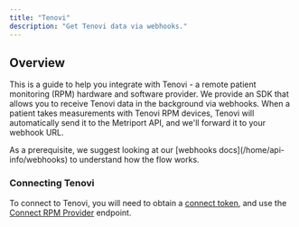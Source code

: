 ```yaml
---
title: "Tenovi"
description: "Get Tenovi data via webhooks."
---
```


## Overview

This is a guide to help you integrate with Tenovi - a remote patient monitoring (RPM) hardware and software provider.
We provide an SDK that allows you to receive Tenovi data in the background via webhooks. When a patient takes measurements with Tenovi RPM devices,
Tenovi will automatically send it to the Metriport API, and we'll forward it to your webhook URL.

<Tip>
  As a prerequisite, we suggest looking at our [webhooks docs](/home/api-info/webhooks) to
  understand how the flow works.
</Tip>

### Connecting Tenovi

To connect to Tenovi, you will need to obtain a [connect token](/devices-api/api-reference/user/create-connect-token), and use the [Connect RPM Provider](/devices-api/api-reference/connect/connect-provider) endpoint.
